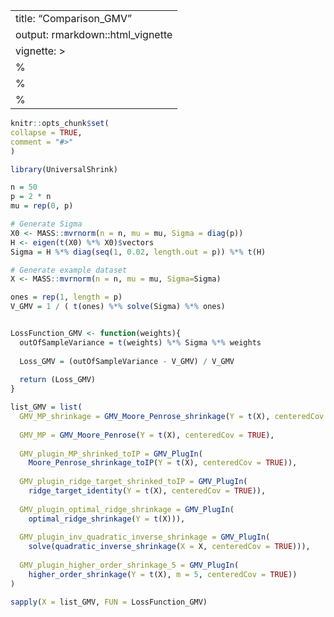 ---
title: "Comparison_GMV"
output: rmarkdown::html_vignette
vignette: >
%\VignetteIndexEntry{Comparison_GMV}
  %\VignetteEngine{knitr::rmarkdown}
  %\VignetteEncoding{UTF-8}
  ---
  
  ```r
knitr::opts_chunk$set(
collapse = TRUE,
comment = "#>"
)
```


```r
library(UniversalShrink)
```



```r
n = 50
p = 2 * n
mu = rep(0, p)

# Generate Sigma
X0 <- MASS::mvrnorm(n = n, mu = mu, Sigma = diag(p))
H <- eigen(t(X0) %*% X0)$vectors
Sigma = H %*% diag(seq(1, 0.02, length.out = p)) %*% t(H)

# Generate example dataset
X <- MASS::mvrnorm(n = n, mu = mu, Sigma=Sigma)

ones = rep(1, length = p)
V_GMV = 1 / ( t(ones) %*% solve(Sigma) %*% ones)


LossFunction_GMV <- function(weights){
  outOfSampleVariance = t(weights) %*% Sigma %*% weights
  
  Loss_GMV = (outOfSampleVariance - V_GMV) / V_GMV
  
  return (Loss_GMV)
}
```



```r
list_GMV = list(
  GMV_MP_shrinkage = GMV_Moore_Penrose_shrinkage(Y = t(X), centeredCov = TRUE),
  
  GMV_MP = GMV_Moore_Penrose(Y = t(X), centeredCov = TRUE),
  
  GMV_plugin_MP_shrinked_toIP = GMV_PlugIn(
    Moore_Penrose_shrinkage_toIP(Y = t(X), centeredCov = TRUE)),
  
  GMV_plugin_ridge_target_shrinked_toIP = GMV_PlugIn(
    ridge_target_identity(Y = t(X), centeredCov = TRUE)),
  
  GMV_plugin_optimal_ridge_shrinkage = GMV_PlugIn(
    optimal_ridge_shrinkage(Y = t(X))),
  
  GMV_plugin_inv_quadratic_inverse_shrinkage = GMV_PlugIn(
    solve(quadratic_inverse_shrinkage(X = X, centeredCov = TRUE))),
  
  GMV_plugin_higher_order_shrinkage_5 = GMV_PlugIn(
    higher_order_shrinkage(Y = t(X), m = 5, centeredCov = TRUE))
)
```


```r
sapply(X = list_GMV, FUN = LossFunction_GMV)
```



